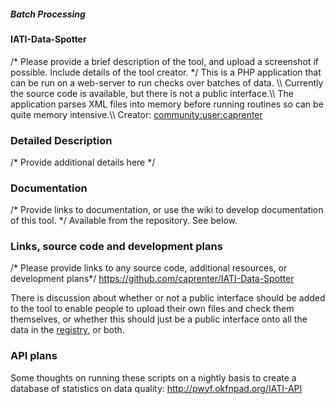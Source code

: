===== Batch Processing =====
==== IATI-Data-Spotter ====
/* Please provide a brief description of the tool, and upload a screenshot if possible. Include details of the tool creator. */
This is a PHP application that can be run on a web-server to run checks over batches of data. \\
Currently the source code is available, but there is not a public interface.\\
The application parses XML files into memory before running routines so can be quite memory intensive.\\
Creator: [[community:user:caprenter]]

=== Detailed Description ===
/* Provide additional details here */

=== Documentation ===
/* Provide links to documentation, or use the wiki to develop documentation of this tool. */
Available from the repository. See below.

=== Links, source code and development plans ===
/* Please provide links to any source code, additional resources, or development plans*/
https://github.com/caprenter/IATI-Data-Spotter

There is discussion about whether or not a public interface should be added to the tool to enable people to upload their own files and check them themselves, or whether this should just be a public interface onto all the data in the [[http://iatiregistry.org|registry]], or both.

=== API plans ===

Some thoughts on running these scripts on a nightly basis to create a database of statistics on data quality:
http://pwyf.okfnpad.org/IATI-API